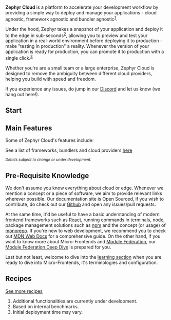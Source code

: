 
<InvertImage/>
<Separator />
<br />

**Zephyr Cloud** is a platform to accelerate your development workflow by providing a simple way to deploy and manage your applications - cloud agnostic, framework agnostic and bundler agnostic<sup>[1](#footnote-1)</sup>.

Under the hood, Zephyr takes a snapshot of your application and deploy it to the edge in sub-seconds<sup>[2](#footnote-2)</sup>, allowing you to preview and test your application in a real-world environment before deploying it to production - make "testing in production" a reality. Whenever the version of your application is ready for production, you can promote it to production with a single click.<sup>[3](#footnote-3)</sup>

Whether you're are a small team or a large enterprise, Zephyr Cloud is designed to remove the ambiguity between different cloud providers, helping you build with speed and freedom.

 If you experience any issues, do jump in our [Discord](https://zephyr-cloud.io/discord) and let us know (we hang out here!).


## Start

<CardLayout>
  <HomeStart />
</CardLayout>


## Main Features

Some of Zephyr Cloud's features include:

<FeatureTable />

See a list of frameworks, bundlers and cloud providers [here](/supported)

<sub className="py-4">
  <i>Details subject to change or under development.</i>
</sub>

## Pre-Requisite Knowledge

We don't assume you know everything about cloud or edge. Whenever we mention a concept or a piece of software, we aim to provide relevant links wherever possible. Our documentation site is Open Sourced, if you wish to contribute, do check out our [Github](https://github.com/ZephyrCloudIO/docs) and open any issues/pull requests.

At the same time, it'd be useful to have a basic understanding of modern frontend frameworks such as [React](https://react.dev), running commands in terminals, [node](https://nodejs.org/en), package management solutions such as [npm](https://docs.npmjs.com/cli/v10/configuring-npm/install) and the concept (or usage) of [monorepo](https://monorepo.tools/). If you're new to web development, we recommend you to check out [MDN Web Docs](https://developer.mozilla.org/en-US/docs/Web) for a comprehensive guide. On the other hand, if you want to know more about Micro-Frontends and [Module Federation](https://module-federation.io), our [Module Federation Deep Dive](/learning/concepts/module-federation#deep-dive) is prepared for you. 


Last but not least, welcome to dive into the [learning section](/learning) when you are ready to dive into Micro-Frontends, it's terminologies and configuration. 


## Recipes

<CardLayout>
  <HomeRecipes />
</CardLayout>

[See more recipes](/recipes)

<Separator />

<div>
  <ol className="list-decimal text-xs pl-4 pt-4">
    <li id="footnote-1">Additional functionalities are currently under development.</li>
    <li id="footnote-2">Based on internal benchmarks.</li>
    <li id="footnote-3">Initial deployment time may vary.</li>
  </ol>
</div>
